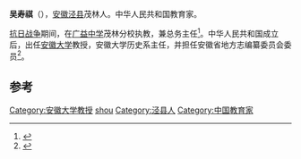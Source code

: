 '''吴寿祺'''（{{bd|1913年||？}}），[[安徽|安徽]][[泾县|泾县]]茂林人。中华人民共和国教育家。

[[抗日战争|抗日战争]]期间，在[[广益中学|广益中学]]茂林分校执教，兼总务主任<ref>{{cite book|editor=国家人事部专家司|title=中华人民共和国享受政府特殊津贴专家、学者、技术人员名录 1992年卷 第1分册|date=1995年12月|publisher=北京：中国国际广播出版社|isbn=7-5078-1097-6|pages=689|accessdate=2016-06-22}}</ref>。中华人民共和国成立后，出任[[安徽大学|安徽大学]]教授，安徽大学历史系主任，并担任安徽省地方志编纂委员会委员<ref>{{cite book|editor=安徽省地方志编纂委员会|title=安徽省志 66 人物志|date=1999年8月|publisher=北京：方志出版社 ,|isbn=7-80122-381-0|pages=986|accessdate=2016-06-22}}</ref>。

==参考==
{{reflist}}

{{DEFAULTSORT:wu shouqi}}
[[Category:安徽大学教授|Category:安徽大学教授]]
[[Category:吴姓|shou]]
[[Category:泾县人|Category:泾县人]]
[[Category:中国教育家|Category:中国教育家]]
{{china-bio-stub}}
